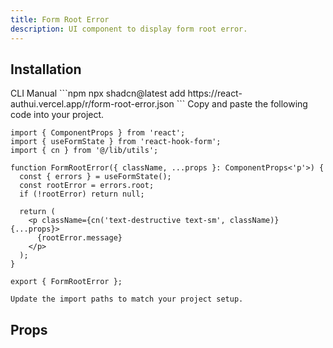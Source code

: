 ```yaml
---
title: Form Root Error
description: UI component to display form root error.
---
```


<PreviewComponent name="form-root-error" />

## Installation
<Tabs defaultValue="CLI">
  <TabsList>
    <TabsTrigger value="CLI">CLI</TabsTrigger>
    <TabsTrigger value="Manual">Manual</TabsTrigger>
  </TabsList>
  <TabsContent value="CLI">
    ```npm
    npx shadcn@latest add https://react-authui.vercel.app/r/form-root-error.json
    ```
  </TabsContent>
  <TabsContent value="Manual">
    Copy and paste the following code into your project.

```tsx title="form-root-error.tsx"
import { ComponentProps } from 'react';
import { useFormState } from 'react-hook-form';
import { cn } from '@/lib/utils';

function FormRootError({ className, ...props }: ComponentProps<'p'>) {
  const { errors } = useFormState();
  const rootError = errors.root;
  if (!rootError) return null;

  return (
    <p className={cn('text-destructive text-sm', className)} {...props}>
      {rootError.message}
    </p>
  );
}

export { FormRootError };

```

    Update the import paths to match your project setup.
  </TabsContent>
</Tabs>

## Props

<AutoTypeTable path="registry/auth/lib/types.ts" name="LoginProps" />
